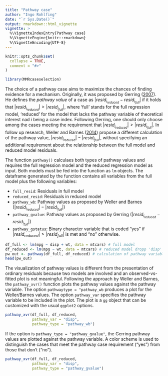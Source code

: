 ```yaml
---
title: "Pathway case"
author: "Ingo Rohlfing"
date: "`r Sys.Date()`"
output: rmarkdown::html_vignette
vignette: >
  %\VignetteIndexEntry{Pathway case}
  %\VignetteEngine{knitr::rmarkdown}
  %\VignetteEncoding{UTF-8}
---
```


```r
knitr::opts_chunk$set(
  collapse = TRUE,
  comment = "#>"
)
```

```r
library(MMRcaseselection)
```

The choice of a pathway case aims to maximize the chances of finding evidence for a mechanism. Originally, it was proposed by Gerring ([2007](https://doi.org/10.1177%2F0010414006290784)). He defines the *pathway value* of a case as  $|resid_{i_{reduced}}-resid_{i_{full}}|$ if it holds that $|resid_{i_{reduced}}| > |resid_{i_{full}}|$, where 'full' stands for the full regression model, 'reduced' for the model that lacks the pathway variable of theoretical interest nad $i$ being a case index. Following Gerring, one should only choose among the cases meeting the requirement that $|resid_{i_{reduced}}| > |resid_{i_{full}}|$. In follow up research, Weller and Barnes ([2014](https://doi.org/10.1017/CBO9781139644501)) propose a different calculation of the pathway value, $|resid_{i_{reduced}}|-|resid_{i_{full}}|$, without specifying an additional requirement about the relationship between the full model and reduced model residuals.

The function `pathway()` calculaes both types of pathway values and requires the full regression model and the reduced regression model as input. Both models must be fed into the function as `lm` objects. The dataframe generated by the function contains all variables from the full model plus the following variables:

- `full_resid`: Residuals in full model
- `reduced_resid`: Residuals in reduced model
- `pathway_wb`: Pathway values as proposed by Weller and Barnes ($|resid_{i_{reduced}}|-|resid_{i_{full}}|$)
- `pathway_gvalue`: Pathway values as proposed by Gerring ($|resid_{i_{reduced}}-resid_{i_{full}}|$)
- `pathway_gstatus`: Binary character variable that is coded "yes" if $|resid_{reduced}| > |resid_{full}|$ is met and "no" otherwise.
```r
df_full <- lm(mpg ~ disp + wt, data = mtcars) # full model
df_reduced <- lm(mpg ~ wt, data = mtcars) # reduced model dropp 'disp' as pathway variable
pw_out <- pathway(df_full, df_reduced) # calculation of pathway variables
head(pw_out)
```

The visualization of pathway values is different from the presentation of ordinary residuals because two models are involved and an observed-vs-fitted plot is not meaningful. Following the approach by Weller and Barnes, the `pathway_xvr()` function plots the pathway values against the pathway variable. The option `pathwaytype = "pathway_wb` produces a plot for the Weller/Barnes values. The option `pathway_var` specifies the pathway variable to be included in the plot. The plot is a `gg` object that can be customized with the usual `ggplot2` options.
```r
pathway_xvr(df_full, df_reduced, 
            pathway_var = "disp", 
            pathway_type = "pathway_wb")
```

If the option is `pathway_type = "pathway_gvalue"`, the Gerring pathway values are plotted against the pathway variable. A color scheme is used to distinguish the cases that meet the pathway case requirement ("yes") from those that don't ("no"). 
```r
pathway_xvr(df_full, df_reduced, 
            pathway_var = "disp", 
            pathway_type = "pathway_gvalue")
```
